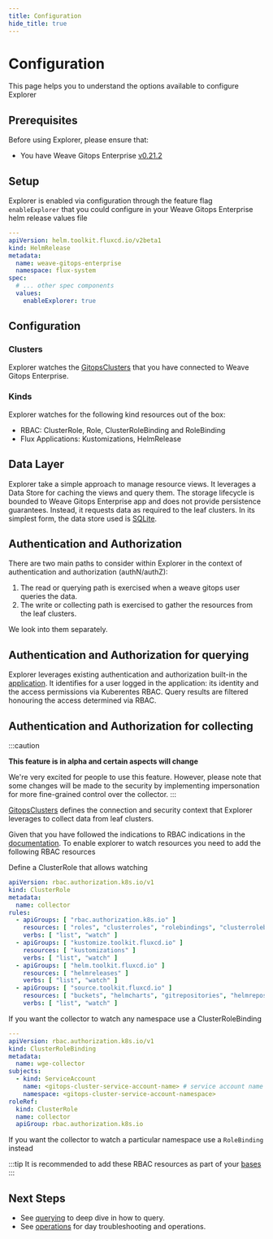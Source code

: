```yaml
---
title: Configuration
hide_title: true
---
```



# Configuration <TierLabel tiers="Enterprise" />

<AlphaWarning/>

This page helps you to understand the options available to configure Explorer

## Prerequisites
Before using Explorer, please ensure that:
- You have Weave Gitops Enterprise [v0.21.2](../../releases)

## Setup

Explorer is enabled via configuration through the feature flag  `enableExplorer` that you could
configure in your Weave Gitops Enterprise helm release values file

```yaml
---
apiVersion: helm.toolkit.fluxcd.io/v2beta1
kind: HelmRelease
metadata:
  name: weave-gitops-enterprise
  namespace: flux-system
spec:
  # ... other spec components
  values:
    enableExplorer: true
```

## Configuration

### Clusters

Explorer watches the [GitopsClusters](https://docs.gitops.weave.works/docs/next/cluster-management/managing-existing-clusters/#connect-a-cluster)
that you have connected to Weave Gitops Enterprise.

### Kinds

Explorer watches for the following kind resources out of the box:

- RBAC: ClusterRole, Role, ClusterRoleBinding and RoleBinding
- Flux Applications: Kustomizations, HelmRelease

## Data Layer

Explorer take a simple approach to manage resource views. It leverages a Data Store for caching the views and query them.
The storage lifecycle is bounded to Weave Gitops Enterprise app and does not provide persistence guarantees.
Instead, it requests data as required to the leaf clusters. In its simplest form, the data store used is [SQLite](https://sqlite.org/index.html).

## Authentication and Authorization

There are two main paths to consider within Explorer in the context of authentication and authorization (authN/authZ):

1. The read or querying path is exercised when a weave gitops user queries the data.
2. The write or collecting path is exercised to gather the resources from the leaf clusters.

We look into them separately.

## Authentication and Authorization for querying

Explorer leverages existing authentication and authorization built-in the [application](https://docs.gitops.weave.works/docs/configuration/securing-access-to-the-dashboard/).
It identifies for a user logged in the application: its identity and the access permissions via Kuberentes RBAC.
Query results are filtered honouring the access determined via RBAC.

## Authentication and Authorization for collecting

:::caution

**This feature is in alpha and certain aspects will change**

We're very excited for people to use this feature.
However, please note that some changes will be made to the security by implementing impersonation for more
fine-grained control over the collector.
:::


[GitopsClusters](https://docs.gitops.weave.works/docs/next/cluster-management/managing-existing-clusters/#connect-a-cluster)
defines the connection and security context that Explorer leverages to collect data from leaf clusters.

Given that you have followed the indications to RBAC indications in the [documentation](https://docs.gitops.weave.works/docs/next/configuration/service-account-permissions/).
To enable explorer to watch resources you need to add the following RBAC resources

Define a ClusterRole that allows watching

```yaml
apiVersion: rbac.authorization.k8s.io/v1
kind: ClusterRole
metadata:
  name: collector
rules:
  - apiGroups: [ "rbac.authorization.k8s.io" ]
    resources: [ "roles", "clusterroles", "rolebindings", "clusterrolebindings" ]
    verbs: [ "list", "watch" ]
  - apiGroups: [ "kustomize.toolkit.fluxcd.io" ]
    resources: [ "kustomizations" ]
    verbs: [ "list", "watch" ]
  - apiGroups: [ "helm.toolkit.fluxcd.io" ]
    resources: [ "helmreleases" ]
    verbs: [ "list", "watch" ]
  - apiGroups: [ "source.toolkit.fluxcd.io" ]
    resources: [ "buckets", "helmcharts", "gitrepositories", "helmrepositories", "ocirepositories" ]
    verbs: [ "list", "watch" ]
```

If you want the collector to watch any namespace use a ClusterRoleBinding
```yaml
---
apiVersion: rbac.authorization.k8s.io/v1
kind: ClusterRoleBinding
metadata:
  name: wge-collector
subjects:
  - kind: ServiceAccount
    name: <gitops-cluster-service-account-name> # service account name that your gitops cluster uses
    namespace: <gitops-cluster-service-account-namespace>
roleRef:
  kind: ClusterRole
  name: collector
  apiGroup: rbac.authorization.k8s.io
```

If you want the collector to watch a particular namespace use a `RoleBinding` instead

:::tip
It is recommended to add these RBAC resources as part of your [bases](https://docs.gitops.weave.works/docs/next/cluster-management/getting-started/#add-common-rbac-to-the-repo)
:::



## Next Steps
- See [querying](./querying.mdx) to deep dive in how to query.
- See [operations](./operations.mdx) for day troubleshooting and operations.


